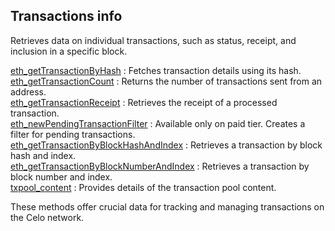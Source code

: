 
## Transactions info

Retrieves data on individual transactions, such as status, receipt, and inclusion in a specific block.

[eth_getTransactionByHash](/celo-api/transactionsinfo/eth_getTransactionByHash) : Fetches transaction details using its hash. \
[eth_getTransactionCount](/celo-api/transactionsinfo/eth_getTransactionCount) : Returns the number of transactions sent from an address. \
[eth_getTransactionReceipt](/celo-api/transactionsinfo/eth_getTransactionReceipt) : Retrieves the receipt of a processed transaction. \
[eth_newPendingTransactionFilter](/celo-api/transactionsinfo/eth_newPendingTransactionFilter) : Available only on paid tier. Creates a filter for pending transactions. \
[eth_getTransactionByBlockHashAndIndex](/celo-api/transactionsinfo/eth_getTransactionByBlockHashAndIndex) : Retrieves a transaction by block hash and index. \
[eth_getTransactionByBlockNumberAndIndex](/celo-api/transactionsinfo/eth_getTransactionByBlockNumberAndIndex) : Retrieves a transaction by block number and index. \
[txpool_content](/celo-api/transactionsinfo/txpool_content) : Provides details of the transaction pool content.

These methods offer crucial data for tracking and managing transactions on the Celo network.

<Space h={16} />
<GetStarted />
